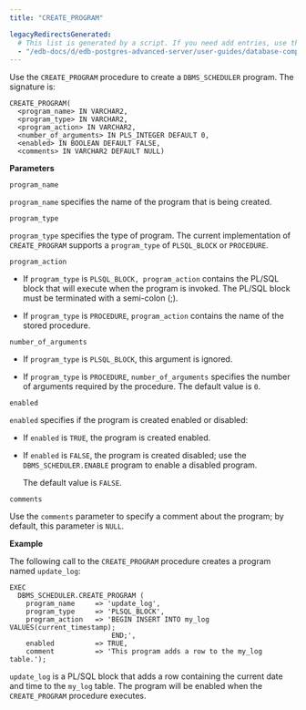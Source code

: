 ```yaml
---
title: "CREATE_PROGRAM"

legacyRedirectsGenerated:
  # This list is generated by a script. If you need add entries, use the `legacyRedirects` key.
  - "/edb-docs/d/edb-postgres-advanced-server/user-guides/database-compatibility-for-oracle-developers-built-in-package-guide/12/Database_Compatibility_for_Oracle_Developers_Built-in_Package_Guide.1.35.html"
---
```


Use the `CREATE_PROGRAM` procedure to create a `DBMS_SCHEDULER` program. The signature is:

```text
CREATE_PROGRAM(
  <program_name> IN VARCHAR2,
  <program_type> IN VARCHAR2,
  <program_action> IN VARCHAR2,
  <number_of_arguments> IN PLS_INTEGER DEFAULT 0,
  <enabled> IN BOOLEAN DEFAULT FALSE,
  <comments> IN VARCHAR2 DEFAULT NULL)
```

**Parameters**

`program_name`

 `program_name` specifies the name of the program that is being created.

`program_type`

 `program_type` specifies the type of program. The current implementation of `CREATE_PROGRAM` supports a `program_type` of `PLSQL_BLOCK` or `PROCEDURE`.

`program_action`

-   If `program_type` is `PLSQL_BLOCK, program_action` contains the PL/SQL block that will execute when the program is invoked. The PL/SQL block must be terminated with a semi-colon (;).

-   If `program_type` is `PROCEDURE`, `program_action` contains the name of the stored procedure.

`number_of_arguments`

-   If `program_type` is `PLSQL_BLOCK`, this argument is ignored.

-   If `program_type` is `PROCEDURE`, `number_of_arguments` specifies the number of arguments required by the procedure. The default value is `0`.

`enabled`

 `enabled` specifies if the program is created enabled or disabled:

-   If `enabled` is `TRUE`, the program is created enabled.
-   If `enabled` is `FALSE`, the program is created disabled; use the `DBMS_SCHEDULER.ENABLE` program to enable a disabled program.

    The default value is `FALSE`.

`comments`

 Use the `comments` parameter to specify a comment about the program; by default, this parameter is `NULL`.

**Example**

The following call to the `CREATE_PROGRAM` procedure creates a program named `update_log`:

```text
EXEC
  DBMS_SCHEDULER.CREATE_PROGRAM (
    program_name     => 'update_log',
    program_type     => 'PLSQL_BLOCK',
    program_action   => 'BEGIN INSERT INTO my_log VALUES(current_timestamp);
                         END;',
    enabled          => TRUE,
    comment          => 'This program adds a row to the my_log table.');
```

`update_log` is a PL/SQL block that adds a row containing the current date and time to the `my_log` table. The program will be enabled when the `CREATE_PROGRAM` procedure executes.
